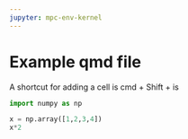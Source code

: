 ```yaml
---
jupyter: mpc-env-kernel
---
```



# Example qmd file

A shortcut for adding a cell is cmd + Shift + is

```python
import numpy as np

x = np.array([1,2,3,4])
x*2
```
